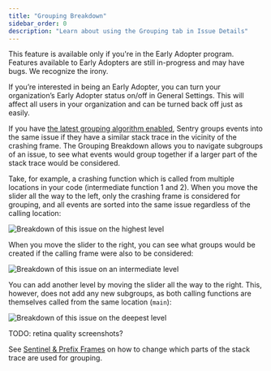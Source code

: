 ```yaml
---
title: "Grouping Breakdown"
sidebar_order: 0
description: "Learn about using the Grouping tab in Issue Details"
---
```

<Note>

This feature is available only if you're in the Early Adopter program. Features available to Early Adopters are still in-progress and may have bugs. We recognize the irony.

If you’re interested in being an Early Adopter, you can turn your organization’s Early Adopter status on/off in General Settings. This will affect all users in your organization and can be turned back off just as easily.

</Note>

If you have [the latest grouping algorithm enabled](/product/data-management-settings/event-grouping#grouping-algorithms),
Sentry groups events into the same issue if they have a similar stack trace in the vicinity of the crashing frame.
The Grouping Breakdown allows you to navigate subgroups of an issue, to see what events would group together if a larger
part of the stack trace would be considered.

Take, for example, a crashing function which is called from multiple
locations in your code (intermediate function 1 and 2). When you move the slider
all the way to the left, only the crashing frame is considered for grouping, and
all events are sorted into the same issue regardless of the calling location:

![Breakdown of this issue on the highest level](breakdown_level_01.png)

When you move the slider to the right, you can see what groups would be created
if the calling frame were also to be considered:

![Breakdown of this issue on an intermediate level](breakdown_level_02.png)

You can add another level by moving the slider all the way to the right.
This, however, does not add any new subgroups, as both calling functions are themselves
called from the same location (`main`):

![Breakdown of this issue on the deepest level](breakdown_level_03.png)

TODO: retina quality screenshots?

See [Sentinel & Prefix Frames](/product/data-management-settings/event-grouping/stack-trace-rules#sentinel--prefix-frames) on how to change which parts of the stack trace are used for grouping.
